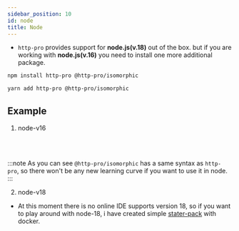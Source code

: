 ```yaml
---
sidebar_position: 10
id: node
title: Node
---
```




- `http-pro` provides support for **node.js(v.18)** out of the box. but if you are working with **node.js(v.16)** you need to install one more additional package.


<Tabs>
<TabItem value="npm" label="npm">

```bash
npm install http-pro @http-pro/isomorphic 
```

</TabItem>
<TabItem value="yarn" label="yarn">

```bash
yarn add http-pro @http-pro/isomorphic 
```

</TabItem>
</Tabs>

## Example

1. node-v16

<NodeExample/>

<br/><br/>

:::note
As you can see `@http-pro/isomorphic` has a same syntax as `http-pro`, so there won't be any new learning curve if you want to use it in node. 
:::

2. node-v18

- At this moment there is no online IDE supports version 18, so if you want to play around with node-18, i have created simple [stater-pack](https://github.com/pranshushah/http-pro/tree/main/node-example) with docker.
